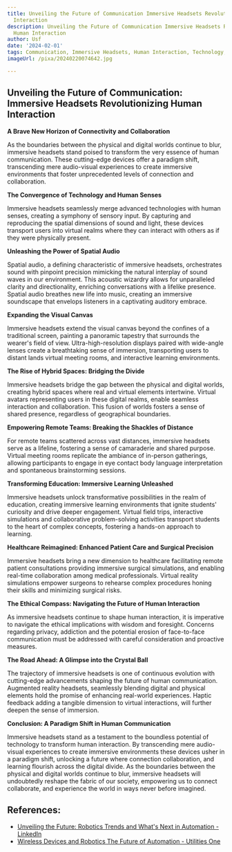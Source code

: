 ```yaml
---
title: Unveiling the Future of Communication Immersive Headsets Revolutionizing Human
  Interaction
description: Unveiling the Future of Communication Immersive Headsets Revolutionizing
  Human Interaction
author: Usf
date: '2024-02-01'
tags: Communication, Immersive Headsets, Human Interaction, Technology, Future
imageUrl: /pixa/20240220074642.jpg

---
```

## Unveiling the Future of Communication: Immersive Headsets Revolutionizing Human  Interaction

**A Brave New Horizon of Connectivity and Collaboration**

As the boundaries between the physical and digital worlds continue to blur, immersive headsets stand poised to transform the very essence of  human communication. These cutting-edge devices offer a paradigm shift, transcending mere audio-visual experiences  to create  immersive environments that foster unprecedented levels of connection and collaboration.

**The Convergence of Technology and Human Senses**

Immersive  headsets seamlessly merge advanced technologies with human senses, creating a symphony of sensory input. By capturing and reproducing the spatial dimensions of sound and light, these devices transport users  into virtual realms where  they can  interact with  others  as if they were physically present.

**Unleashing the Power of Spatial Audio**

Spatial audio, a defining characteristic  of immersive headsets, orchestrates sound with pinpoint precision  mimicking the natural interplay  of sound waves in our  environment. This acoustic wizardry allows for unparalleled  clarity and directionality, enriching  conversations with a lifelike presence.  Spatial audio  breathes new life into music, creating an immersive soundscape that envelops listeners in a captivating auditory embrace.

**Expanding  the Visual Canvas**

Immersive headsets extend the visual canvas beyond the confines of  a traditional screen, painting a panoramic tapestry that surrounds the wearer's field  of view. Ultra-high-resolution displays paired with wide-angle lenses create a  breathtaking sense  of immersion, transporting users to distant lands virtual meeting rooms,  and interactive learning environments.

**The Rise of Hybrid Spaces: Bridging the Divide**

Immersive headsets  bridge  the  gap between the physical and  digital worlds, creating hybrid  spaces  where  real and virtual  elements intertwine. Virtual avatars representing users in these digital realms, enable seamless interaction and collaboration. This  fusion of worlds fosters  a sense of shared presence, regardless of geographical boundaries.

**Empowering Remote Teams: Breaking the Shackles of Distance**

For remote teams scattered across vast distances,  immersive headsets serve as  a lifeline, fostering a  sense of camaraderie and shared purpose. Virtual meeting rooms replicate the ambiance of in-person gatherings, allowing participants to engage in eye contact body language interpretation and spontaneous brainstorming sessions.

**Transforming Education: Immersive  Learning Unleashed**

Immersive headsets unlock transformative  possibilities in the realm  of education, creating  immersive learning environments that ignite students' curiosity and drive deeper engagement. Virtual field trips, interactive simulations and collaborative problem-solving  activities transport students to the heart of complex concepts, fostering a hands-on approach to  learning.

**Healthcare Reimagined: Enhanced Patient Care and Surgical Precision**

Immersive headsets bring a new dimension to healthcare facilitating remote patient  consultations providing  immersive surgical  simulations, and enabling real-time collaboration among medical professionals. Virtual reality simulations empower surgeons to rehearse complex  procedures honing their skills and minimizing surgical risks.

**The Ethical Compass: Navigating the Future of Human Interaction**

As immersive headsets continue to shape human interaction, it is imperative to navigate the ethical implications  with wisdom and foresight. Concerns regarding privacy, addiction and  the potential erosion  of face-to-face communication must be addressed with careful  consideration and proactive measures.

**The Road  Ahead: A Glimpse into the Crystal Ball**

The trajectory of immersive headsets is one of continuous evolution with  cutting-edge advancements shaping the future  of human  communication. Augmented reality headsets, seamlessly blending digital and physical elements hold the promise of enhancing real-world experiences. Haptic feedback adding a tangible dimension to  virtual interactions, will  further deepen the sense of immersion.

**Conclusion: A Paradigm Shift in Human Communication**

Immersive headsets stand as a testament to the boundless potential of technology to transform  human interaction. By transcending mere audio-visual experiences to create  immersive environments these devices usher in a paradigm shift, unlocking a future where connection collaboration, and learning flourish across the digital  divide. As the boundaries between the physical and digital worlds continue to blur, immersive headsets will undoubtedly reshape the fabric of our society, empowering us to connect collaborate, and experience  the world in ways never before imagined.

## References:
- [Unveiling the Future: Robotics Trends and What's Next in Automation - LinkedIn](https://www.linkedin.com/pulse/unveiling-future-robotics-trends-whats-next-automation-boldawards-05euc)
- [Wireless Devices and Robotics The Future of Automation - Utilities One](https://utilitiesone.com/wireless-devices-and-robotics-the-future-of-automation)
